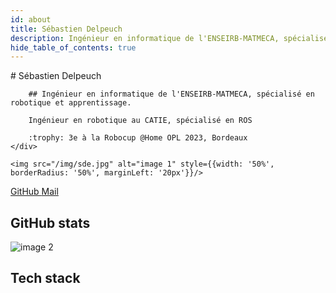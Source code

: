 ```yaml
---
id: about
title: Sébastien Delpeuch
description: Ingénieur en informatique de l'ENSEIRB-MATMECA, spécialisé en robotique et apprentissage.
hide_table_of_contents: true
---
```




<div style={{display: 'flex', justifyContent: 'space-between', alignItems: 'center'}}>
    <div>
        # Sébastien Delpeuch

        ## Ingénieur en informatique de l'ENSEIRB-MATMECA, spécialisé en robotique et apprentissage.

        Ingénieur en robotique au CATIE, spécialisé en ROS

        :trophy: 3e à la Robocup @Home OPL 2023, Bordeaux
    </div>

    <img src="/img/sde.jpg" alt="image 1" style={{width: '50%', borderRadius: '50%', marginLeft: '20px'}}/>
</div>

<div style={{display: 'flex', justifyContent: 'space-around', marginBottom: '20px'}}>
    <motion.div className={styles.buttonGroup} custom={4} initial="hidden" animate="visible">
        <a className={styles.button} href={"https://github.com/sedelpeuch"} style={{height: "5vh"}}>
            GitHub
        </a>
    </motion.div>
    <motion.div className={styles.buttonGroup} custom={4} initial="hidden" animate="visible">
        <a className={styles.button} href={"mailto:sebastien@delpeuch.net"} style={{height: "5vh"}}>
            Mail
        </a>
    </motion.div>
</div>

## GitHub stats

<div style={{display: 'flex', justifyContent: 'center', alignItems: 'center'}}>
    <img src="https://raw.githubusercontent.com/sedelpeuch/sedelpeuch/master/github-metrics.svg" alt="image 2" style={{width: '100%'}}/>
</div>

## Tech stack

<TechStack/>